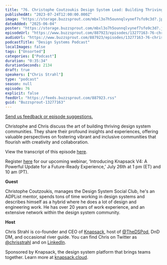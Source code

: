 ```yaml
---
title: "76. Christophe Coutzoukis Design System Lead: Building Thriving Design System Communities"
publishedAt: "2023-07-24T12:00:00.000Z"
image: "https://storage.buzzsprout.com/mbxl3o7h5ounnqlvynef7sfo9c3d?.jpg"
dateAdded: "2025-06-04"
poster: "https://storage.buzzsprout.com/mbxl3o7h5ounnqlvynef7sfo9c3d?.jpg"
episodeUrl: "https://www.buzzsprout.com/887923/episodes/13277163-76-christophe-coutzoukis-design-system-lead-building-thriving-design-system-communities.mp3"
audioUrl: "https://www.buzzsprout.com/887923/episodes/13277163-76-christophe-coutzoukis-design-system-lead-building-thriving-design-system-communities.mp3"
podcastTitle: "Design Systems Podcast"
localImages: false
tags: ["Unsorted"]
categories: ["Podcast"]
duration: "0:35:34"
durationSeconds: 2134
draft: true
speakers: ["Chris Strahl"]
type: "podcast"
season: null
episode: 76
explicit: false
feedUrl: "https://feeds.buzzsprout.com/887923.rss"
guid: "Buzzsprout-13277163"
---
```

[Send us feedback or episode suggestions.](https://www.buzzsprout.com/twilio/text_messages/887923/open_sms)

Christophe and Chris discuss the art of building thriving design system communities. They share their profound insights and experiences, offering valuable perspectives on fostering vibrant and inclusive communities that flourish with creativity and collaboration.  
  
View the transcript of this episode [here](https://docs.google.com/document/d/1Eg8jqBimLHA3RhRIvxDofxbETKxYtiiS/edit).

Register [here](https://knapsack-cloud.zoom.us/webinar/register/WN_jFx4bzO9SF6eIXsqZr4zCA#/registration) for our upcoming webinar, ‘Introducing Knapsack V4: A Powerful Update for a Future-Ready Experience,’ July 26th at 1 pm (ET) and 10 am (PT).

**Guest**

Christophe Coutzoukis, manages the Design System Social Club, he's an ADPList mentor, spends tons of time working in design systems and describes himself as a hybrid where he does a lot of design and engineering work. He has over 20 years of work experience, and an extensive network within the design system community. 

**Host**

Chris Strahl is co-founder and CEO of [Knapsack](https://www.knapsack.cloud/), host of [@TheDSPod](https://twitter.com/thedspod), DnD DM, and occasional river guide. You can find Chris on Twitter as [@chrisstrahl](https://twitter.com/chrisstrahl) and on [LinkedIn](https://www.linkedin.com/in/chrisstrahl/).

Sponsored by Knapsack, the design system platform that brings teams together. Learn more at [knapsack.cloud](https://www.knapsack.cloud/?utm_source=podcast).
